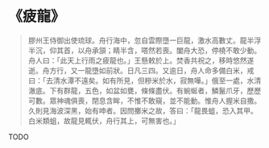 # 《疲龍》

> 膠州王侍御出使琉球。舟行海中，忽自雲際墮一巨龍，激水高數丈。龍半浮半沉，仰其首，以舟承頷；睛半含，嗒然若喪。闔舟大恐，停橈不敢少動。舟人曰：「此天上行雨之疲龍也。」王懸敕於上。焚香共祝之，移時悠然遂逝。舟方行，又一龍墮如前狀。日凡三四。又逾日，舟人命多備白米，戒曰：「去清水潭不遠矣。如有所見，但糝米於水，寂無嘩。」俄至一處，水清澈底。下有群龍，五色，如盆如甕，條條盡伏。有蜿蜒者，鱗鬣爪牙，歷歷可數。眾神魂俱喪，閉息含眸，不惟不敢窺，並不能動。惟舟人握米自撒。久則見海波深黑，始有呻者。因問擲米之故，答曰：「龍畏蛆，恐入其甲。白米類蛆，故龍見輒伏，舟行其上，可無害也。」

TODO
